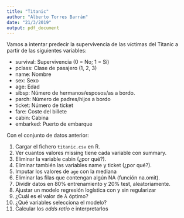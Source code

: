```yaml
---
title: "Titanic"
author: "Alberto Torres Barrán"
date: "21/3/2019"
output: pdf_document
---
```


Vamos a intentar predecir la supervivencia de las víctimas del Titanic a partir de las siguientes variables:

  * survival: Supervivencia (0 = No; 1 = Si)
  * pclass: Clase de pasajero (1, 2, 3)
  * name: Nombre
  * sex: Sexo
  * age: Edad
  * sibsp: Número de hermanos/esposos/as a bordo.
  * parch: Número de padres/hijos a bordo
  * ticket: Número de ticket
  * fare: Coste del billete
  * cabin: Cabina
  * embarked: Puerto de embarque

Con el conjunto de datos anterior:

  1. Cargar el fichero `titanic.csv` en R.
  2. Ver cuantos valores missing tiene cada variable con summary.
  3. Eliminar la variable cabin (¿por qué?).
  4. Eliminar también las variables name y ticket (¿por qué?).
  5. Imputar los valores de `age` con la mediana
  6. Eliminar las filas que contengan algún NA (función na.omit).
  7. Dividir datos en 80% entrenamiento y 20% test, aleatoriamente.
  8. Ajustar un modelo regresión logística con y sin regularizar 
  9. ¿Cuál es el valor de $\lambda$ óptimo?
  10. ¿Qué variables selecciona el modelo?
  11. Calcular los *odds ratio* e interpretarlos
